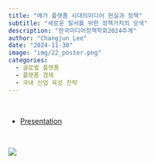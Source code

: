 ```yaml
---
title: "메가 플랫폼 시대의미디어 현실과 정책"
subtitle: "새로운 질서를 위한 정책가치의 모색" 
description: "한국미디어정책학회2024추계"
author: "Changjun Lee"
date: "2024-11-30"
image: "img/22_poster.png"
categories: 
  - 글로벌 플랫폼
  - 플랫폼 경제
  - 국내 산업 육성 전략
---
```


<br>

-   [Presentation](pdf/media_policy_2024.pdf)

<br>

![](images/clipboard-3249644717.png)
